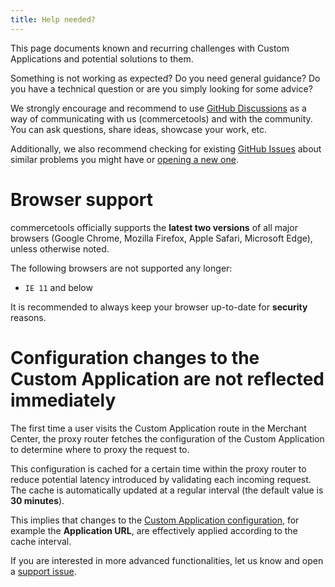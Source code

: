 ```yaml
---
title: Help needed?
---
```


<Subtitle>

This page documents known and recurring challenges with Custom Applications and potential solutions to them.

</Subtitle>

<Info>

Something is not working as expected? Do you need general guidance? Do you have a technical question or are you simply looking for some advice?

We strongly encourage and recommend to use [GitHub Discussions](https://github.com/commercetools/merchant-center-application-kit/discussions) as a way of communicating with us (commercetools) and with the community. You can ask questions, share ideas, showcase your work, etc.

Additionally, we also recommend checking for existing [GitHub Issues](https://github.com/commercetools/merchant-center-application-kit/issues) about similar problems you might have or [opening a new one](https://github.com/commercetools/merchant-center-application-kit/issues/new/choose).

</Info>

# Browser support

commercetools officially supports the **latest two versions** of all major browsers (Google Chrome, Mozilla Firefox, Apple Safari, Microsoft Edge), unless otherwise noted.

The following browsers are not supported any longer:

- `IE 11` and below

<Warning>

It is recommended to always keep your browser up-to-date for **security** reasons.

</Warning>


# Configuration changes to the Custom Application are not reflected immediately

The first time a user visits the Custom Application route in the Merchant Center, the proxy router fetches the configuration of the Custom Application to determine where to proxy the request to.

This configuration is cached for a certain time within the proxy router to reduce potential latency introduced by validating each incoming request. The cache is automatically updated at a regular interval (the default value is **30 minutes**).

This implies that changes to the [Custom Application configuration](https://docs.commercetools.com/merchant-center/managing-custom-applications), for example the **Application URL**, are effectively applied according to the cache interval.

<Info>

If you are interested in more advanced functionalities, let us know and open a [support issue](https://github.com/commercetools/merchant-center-application-kit/issues/new/choose).

</Info>
